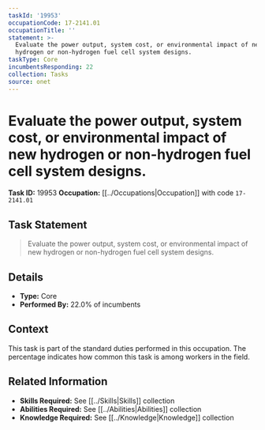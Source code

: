 ```yaml
---
taskId: '19953'
occupationCode: 17-2141.01
occupationTitle: ''
statement: >-
  Evaluate the power output, system cost, or environmental impact of new
  hydrogen or non-hydrogen fuel cell system designs.
taskType: Core
incumbentsResponding: 22
collection: Tasks
source: onet
---
```

# Evaluate the power output, system cost, or environmental impact of new hydrogen or non-hydrogen fuel cell system designs.

**Task ID:** 19953
**Occupation:** [[../Occupations|Occupation]] with code `17-2141.01`

## Task Statement

> Evaluate the power output, system cost, or environmental impact of new hydrogen or non-hydrogen fuel cell system designs.

## Details

- **Type:** Core
- **Performed By:** 22.0% of incumbents

## Context

This task is part of the standard duties performed in this occupation. The percentage indicates how common this task is among workers in the field.

## Related Information

- **Skills Required:** See [[../Skills|Skills]] collection
- **Abilities Required:** See [[../Abilities|Abilities]] collection
- **Knowledge Required:** See [[../Knowledge|Knowledge]] collection
